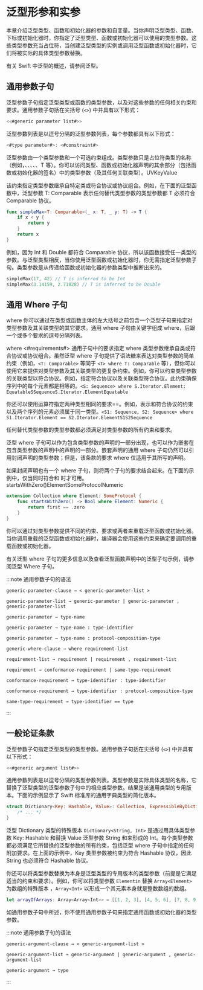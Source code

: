 # 泛型形参和实参

<ToBePolishedAfterTranslation />

<OriginalSource
  title="Generic Parameters and Arguments"
  url="https://docs.swift.org/swift-book/documentation/the-swift-programming-language/genericparametersandarguments"
  summary="概括声明以抽象出具体类型"
/>

本章介绍泛型类型、函数和初始化器的参数和自变量。当你声明泛型类型、函数、下标或初始化器时，你指定了泛型类型、函数或初始化器可以使用的类型参数。这些类型参数充当占位符，当创建泛型类型的实例或调用泛型函数或初始化器时，它们将被实际的具体类型参数替换。

有关 Swift 中泛型的概述，请参阅泛型。

## 通用参数子句

泛型参数子句指定泛型类型或函数的类型参数，以及对这些参数的任何相关约束和要求。通用参数子句括在尖括号 (`<>`) 中并具有以下形式：

```swift
<<#generic parameter list#>>
```

泛型参数列表是以逗号分隔的泛型参数列表，每个参数都具有以下形式：

```swift
<#type parameter#>: <#constraint#>
```

泛型参数由一个类型参数和一个可选约束组成。类型参数只是占位符类型的名称（例如，、、、、、T 等）。你可以访问类型、函数或初始化器声明的其余部分（包括函数或初始化器的签名）中的类型参数（及其任何关联类型）。UVKeyValue

该约束指定类型参数继承自特定类或符合协议或协议组合。例如，在下面的泛型函数中，泛型参数 T: Comparable 表示任何替代类型参数的类型参数都 T 必须符合 Comparable 协议。

```swift
func simpleMax<T: Comparable>(_ x: T, _ y: T) -> T {
    if x < y {
        return y
    }
    return x
}
```

例如，因为 Int 和 Double 都符合 Comparable 协议，所以该函数接受任一类型的参数。与泛型类型相反，当你使用泛型函数或初始化器时，你无需指定泛型参数子句。类型参数是从传递给函数或初始化器的参数类型中推断出来的。

```swift
simpleMax(17, 42) // T is inferred to be Int
simpleMax(3.14159, 2.71828) // T is inferred to be Double
```

## 通用 Where 子句

where 你可以通过在类型或函数主体的左大括号之前包含一个泛型子句来指定对类型参数及其关联类型的其它要求。通用 where 子句由关键字组成 where，后跟一个或多个要求的逗号分隔列表。

where <#requirements#>
通用子句中的要求指定 where 类型参数继承自类或符合协议或协议组合。虽然泛型 where 子句提供了语法糖来表达对类型参数的简单约束（例如，`<T: Comparable>` 等同于 `<T> where T: Comparable` 等），但你可以使用它来提供对类型参数及其关联类型的更复杂约束。例如，你可以约束类型参数的关联类型以符合协议。例如，指定符合协议以及关联类型符合协议。此约束确保序列中的每个元素都是相等的。`<S: Sequence> where S.Iterator.Element: EquatableSSequenceS.Iterator.ElementEquatable`

你还可以使用运算符指定两种类型相同的要求==。例如，表示和符合协议的约束以及两个序列的元素必须属于同一类型。`<S1: Sequence, S2: Sequence> where S1.Iterator.Element == S2.Iterator.ElementS1S2Sequence`

任何替代类型参数的类型参数都必须满足对类型参数的所有约束和要求。

泛型 where 子句可以作为包含类型参数的声明的一部分出现，也可以作为嵌套在包含类型参数的声明中的声明的一部分。嵌套声明的通用 where 子句仍然可以引用封闭声明的类型参数；但是，该条款的要求 where 仅适用于其所写的声明。

如果封闭声明也有一个 where 子句，则将两个子句的要求结合起来。在下面的示例中，仅当同时符合和 时才可用。startsWithZero()ElementSomeProtocolNumeric

```swift
extension Collection where Element: SomeProtocol {
    func startsWithZero() -> Bool where Element: Numeric {
        return first == .zero
    }
}
```

你可以通过对类型参数提供不同的约束、要求或两者来重载泛型函数或初始化器。当你调用重载的泛型函数或初始化器时，编译器会使用这些约束来确定要调用的重载函数或初始化器。

有关泛型 where 子句的更多信息以及查看泛型函数声明中的泛型子句示例，请参阅泛型 Where 子句。

:::note 通用参数子句的语法

```
generic-parameter-clause → < generic-parameter-list >

generic-parameter-list → generic-parameter | generic-parameter , generic-parameter-list

generic-parameter → type-name

generic-parameter → type-name : type-identifier

generic-parameter → type-name : protocol-composition-type

generic-where-clause → where requirement-list

requirement-list → requirement | requirement , requirement-list

requirement → conformance-requirement | same-type-requirement

conformance-requirement → type-identifier : type-identifier

conformance-requirement → type-identifier : protocol-composition-type

same-type-requirement → type-identifier == type
```

:::

## 一般论证条款

泛型参数子句指定泛型类型的类型参数。通用参数子句括在尖括号 (`<>`) 中并具有以下形式：

```swift
<<#generic argument list#>>
```

通用参数列表是以逗号分隔的类型参数列表。类型参数是实际具体类型的名称，它替换了泛型类型的泛型参数子句中的相应类型参数。结果是该通用类型的专用版本。下面的示例显示了 Swift 标准库的通用字典类型的简化版本。

```swift
struct Dictionary<Key: Hashable, Value>: Collection, ExpressibleByDictionaryLiteral {
    /* ... */
}
```

泛型 Dictionary 类型的特殊版本 `Dictionary<String, Int>` 是通过用具体类型参数 Key: Hashable 和替换 Value 泛型参数 String 和来形成的 Int。每个类型参数都必须满足它所替换的泛型参数的所有约束，包括泛型 where 子句中指定的任何附加要求。在上面的示例中，Key 类型参数被约束为符合 Hashable 协议，因此 String 也必须符合 Hashable 协议。

你还可以将类型参数替换为本身是泛型类型的专用版本的类型参数（前提是它满足适当的约束和要求）。例如，你可以将类型参数 `Elementin` 替换 `Array<Element>` 为数组的特殊版本 ，`Array<Int>` 以形成一个其元素本身就是整数数组的数组。

```swift
let arrayOfArrays: Array<Array<Int>> = [[1, 2, 3], [4, 5, 6], [7, 8, 9]]
```

如通用参数子句中所述，你不使用通用参数子句来指定通用函数或初始化器的类型参数。

:::note 通用参数子句的语法

```
generic-argument-clause → < generic-argument-list >

generic-argument-list → generic-argument | generic-argument , generic-argument-list

generic-argument → type
```

:::
